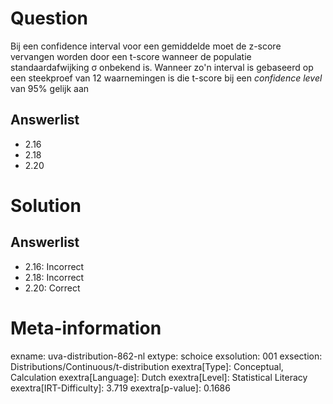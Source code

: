 Question
========

Bij een confidence interval voor een gemiddelde moet de z-score
vervangen worden door een t-score wanneer de populatie
standaardafwijking σ onbekend is. Wanneer zo\'n interval is gebaseerd op
een steekproef van 12 waarnemingen is die t-score bij een *confidence
level* van 95% gelijk aan

Answerlist
----------

* 2.16
* 2.18
* 2.20

Solution
========

Answerlist
----------

* 2.16: Incorrect
* 2.18: Incorrect
* 2.20: Correct

Meta-information
================
exname: uva-distribution-862-nl
extype: schoice
exsolution: 001
exsection: Distributions/Continuous/t-distribution
exextra[Type]: Conceptual, Calculation
exextra[Language]: Dutch
exextra[Level]: Statistical Literacy
exextra[IRT-Difficulty]: 3.719
exextra[p-value]: 0.1686
